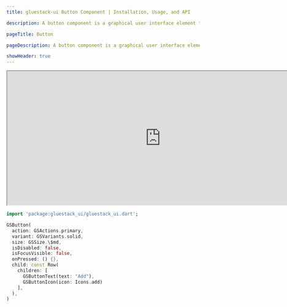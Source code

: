 ```yaml
---
title: gluestack-ui Button Component | Installation, Usage, and API

description: A button component is a graphical user interface element that enables users to act by clicking or tapping. It can be customized in size, shape, color, and behavior to fit the design of the application or website.

pageTitle: Button

pageDescription: A button component is a graphical user interface element that enables users to act by clicking or tapping. It can be customized in size, shape, color, and behavior to fit the design of the application or website.

showHeader: true
---
```



<Meta title="Components/Forms/Button" />

<iframe
  src="http://localhost:64228/#/buttonPreview"
  title="Example"
  width="800"
  height="350"
></iframe>

```dart
import 'package:gluestack_ui/gluestack_ui.dart';

GSButton(
  action: GSActions.primary,
  variant: GSVariants.solid,
  size: GSSize.\$md,
  isDisabled: false,
  isFocusVisible: false,
  onPressed: () {},
  child: const Row(
    children: [
      GSButtonText(text: "Add"),
      GSButtonIcon(icon: Icons.add)
    ],
  ),
)
```
